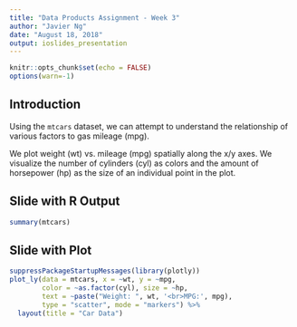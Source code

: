 ```yaml
---
title: "Data Products Assignment - Week 3"
author: "Javier Ng"
date: "August 18, 2018"
output: ioslides_presentation
---
```


```r
knitr::opts_chunk$set(echo = FALSE)
options(warn=-1)
```

## Introduction

Using the `mtcars` dataset, we can attempt to understand the relationship of various factors to gas mileage (mpg).

We plot weight (wt) vs. mileage (mpg) spatially along the x/y axes. We visualize the number of cylinders (cyl) as colors and the amount of horsepower (hp) as the size of an individual point in the plot.

## Slide with R Output

```r
summary(mtcars)
```

## Slide with Plot

```r
suppressPackageStartupMessages(library(plotly))
plot_ly(data = mtcars, x = ~wt, y = ~mpg, 
        color = ~as.factor(cyl), size = ~hp,
        text = ~paste("Weight: ", wt, '<br>MPG:', mpg),
        type = "scatter", mode = "markers") %>%
  layout(title = "Car Data")
```


